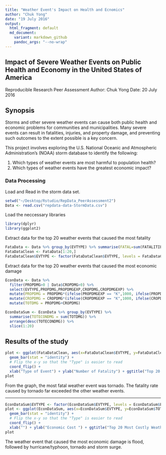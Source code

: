 ```yaml
---
title: "Weather Event's Impact on Health and Ecnomics"
author: "Chuk Yong"
date: "19 July 2016"
output:
  html_fragment: default
  md_document:
    variant: markdown_github
    pandoc_args: "--no-wrap"
---
```


## Impact of Severe Weather Events on Public Health and Economy in the United States of America

Reproducible Research Peer Assessment
Author: Chuk Yong
Date: 20 July 2016

## Synopsis
Storms and other severe weather events can cause both public health and economic problems for communities and municipalities. Many severe events can result in fatalities, injuries, and property damage, and preventing such outcomes to the extent possible is a key concern.

This project involves exploring the U.S. National Oceanic and Atmospheric Administration's (NOAA) storm database to identify the following:

1. Which types of weather events are most harmful to population health?
2. Which types of weather events have the greatest economic impact?

### Data Processing

Load and Read in the storm data set.
```r
setwd("~/Desktop/Rstudio/RepData_PeerAssessment2")
Data <- read.csv("repdata-data-StormData.csv")
```

Load the neccessary libraries
```r
library(dplyr)
library(ggplot2)
```

Extract data for the top 20 weather events that caused the most fatality
```r
FataData <- Data %>% group_by(EVTYPE) %>% summarise(FATAL=sum(FATALITIES)+sum(INJURIES)) %>% arrange(desc(FATAL))
FataDataClean <- FataData[1:20,]
FataDataClean$EVTYPE <- factor(FataDataClean$EVTYPE, levels = FataDataClean$EVTYPE[order(FataDataClean$FATAL)])
```

Extract data for the top 20 weather events that caused the most economic damage

```r
EconData <- Data %>%
  filter(PROPDMG>0 | Data$CROPDMG>0) %>%
  select(EVTYPE,PROPDMG,PROPDMGEXP,CROPDMG,CROPDMGEXP) %>%
  mutate(PROPDMG = PROPDMG*(ifelse(PROPDMGEXP == "K",1000, ifelse(PROPDMGEXP == "M",1000000,ifelse(PROPDMGEXP == "B",1000000000,1))))) %>%
  mutate(CROPDMG = CROPDMG*(ifelse(CROPDMGEXP == "K",1000, ifelse(CROPDMGEXP == "M",1000000,ifelse(CROPDMGEXP == "B",1000000000,1))))) %>%
  mutate(TOTDMG = PROPDMG+CROPDMG)

EconDataSum <- EconData %>% group_by(EVTYPE) %>% 
  summarise(TOTECONDMG = sum(TOTDMG)) %>%
  arrange(desc(TOTECONDMG)) %>%
  slice(1:20)
```

## Results of the study

```r
plot <- ggplot(FataDataClean, aes(x=FataDataClean$EVTYPE, y=FataDataClean$FATAL)) +
  geom_bar(stat = "identity") + 
  # Flip the x-y so that the "Type" is easier to read
  coord_flip() +
  xlab("Type of Event") + ylab("Number of Fatality") + ggtitle("Top 20 Fatal Weather Events in the United States")
plot
```

From the graph, the most fatal weather event was tornado. The fatality rate caused by tornado far exceeded the other weather events.

----------------------------------------------------------
```r
EconDataSum$EVTYPE <- factor(EconDataSum$EVTYPE, levels = EconDataSum$EVTYPE[order(EconDataSum$TOTECONDMG)])
plot <- ggplot(EconDataSum, aes(x=EconDataSum$EVTYPE, y=EconDataSum$TOTECONDMG)) +
  geom_bar(stat = "identity") +
  # Flip the x-y so that the "Type" is easier to read
  coord_flip() + 
  xlab("") + ylab("Economic Cost ") + ggtitle("Top 20 Most Costly Weather Events (USA)")
plot

```

The weather event that caused the most economic damage is flood, followed by hurricane/typhoon, tornado and storm surge.
